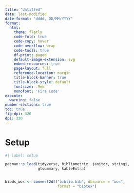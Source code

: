 ```yaml
---
title: "Untitled"
date: last-modified
date-format: "dddd, DD/MM/YYYY"
format: 
  html:
    theme: flatly
    code-fold: true
    code-copy: hover
    code-overflow: wrap
    code-tools: true
    df-print: paged
    default-image-extension: svg
    embed-resources: true
    page-layout: full
    reference-location: margin
    title-block-banner: true
    title-block-style: default
    fontsize: .9em
    monofont: 'Fira Code'
execute: 
  warning: false
number-sections: true
toc: true
fig-dpi: 320
dpi: 320
---
```



# Setup

```r
#| label: setup

pacman::p_load(tidyverse, bibliometrix, janitor, stringi, 
               gtsummary, kableExtra)


bibds_wos <- convert2df("biblio.bib", dbsource = "wos", 
                        format = "bibtex")


```

